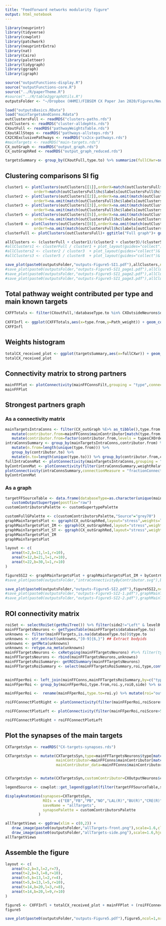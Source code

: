 ```yaml
---
title: "Feedforward networks modularity figure"
output: html_notebook
---
```


```r
library(neuprintr)
library(tidyverse)
library(cowplot)
library(patchwork)
library(neuprintrExtra)
library(nat)
library(Cairo)
library(paletteer)
library(tidygraph)
library(ggraph)
library(igraph)
```

```r
source("outputFunctions-display.R")
source("outputFunctions-core.R")
source("../R/paperTheme.R")
#source("../R/table2ggraphUtils.R")
outputsFolder <- "~/Dropbox (HHMI)/FIBSEM CX Paper Jan 2020/Figures/NewOutputs/figure5-Modularity/"
```

```r
load("outputsBasics.RData")
load("mainTargetsAndConns.Rdata")
outClustersFull <- readRDS("clusters-paths.rds")
outClusters <- readRDS("cluster-alldephts.rds")
CXoutFull <- readRDS("pathwayWeightsTable.rds")
CXoutAllSteps <- readRDS("pathways-allsteps.rds")
CX2CXExclusivePathways <- readRDS("cx2cx-pathways.rds")
#mainTargets <- readRDS("main-targets.rds")
CX_outGraph <- readRDS("output_graph.rds")
CX_outGraphRed <- readRDS("output_graph_reduced.rds")
```

```r
targetsSummary <- group_by(CXoutFull,type.to) %>% summarize(fullCXwr=sum(Path_weight)) %>% ungroup()
```

## Clustering comparisons SI fig
```r
cluster1 <- plotClusters(outClusters[[1]],orderX=match(outClustersFull$hc$labels[outClustersFull$hc$order],outClusters[[1]]$hc$labels),
             orderY=match(outClustersFull$hc$labels[outClustersFull$hc$order],outClusters[[1]]$hc$labels)) + ggtitle("1 hop") + guides(fill="none")
cluster2 <- plotClusters(outClusters[[2]],orderX=na.omit(match(outClustersFull$hc$labels[outClustersFull$hc$order],outClusters[[2]]$hc$labels)),
             orderY=na.omit(match(outClustersFull$hc$labels[outClustersFull$hc$order],outClusters[[2]]$hc$labels)))+ ggtitle("2 hops")+ guides(fill="none")
cluster3 <- plotClusters(outClusters[[3]],orderX=na.omit(match(outClustersFull$hc$labels[outClustersFull$hc$order],outClusters[[3]]$hc$labels)),
             orderY=na.omit(match(outClustersFull$hc$labels[outClustersFull$hc$order],outClusters[[3]]$hc$labels)))+ ggtitle("3 hops")+ guides(fill="none")
cluster5 <- plotClusters(outClusters[[5]],orderX=na.omit(match(outClustersFull$hc$labels[outClustersFull$hc$order],outClusters[[5]]$hc$labels)),
             orderY=na.omit(match(outClustersFull$hc$labels[outClustersFull$hc$order],outClusters[[5]]$hc$labels)))+ ggtitle("5 hops")+ guides(fill="none")
cluster8 <- plotClusters(outClusters[[8]],orderX=na.omit(match(outClustersFull$hc$labels[outClustersFull$hc$order],outClusters[[8]]$hc$labels)),
             orderY=na.omit(match(outClustersFull$hc$labels[outClustersFull$hc$order],outClusters[[8]]$hc$labels)))+ ggtitle("8 hops")+ guides(fill="none")
clusterFull <- plotClusters(outClustersFull)+ ggtitle("Full graph")+ guides(fill="none")

allClusters <- (clusterFull + cluster1)/(cluster2 + cluster3)/(cluster5 + cluster8)+ plot_layout(guides="collect")+ plot_annotation(title="Outputs figure 5 SI1: Cosine distances for different connection dephts",theme=theme(title=element_text(size=12,face="bold")))& theme(axis.text=element_text(size=4))
#allClusters1 <- clusterFull / cluster1 + plot_layout(guides="collect")+ plot_annotation(title="Cosine distances for different connection dephts") & theme(axis.text=element_text(size=5))
#allClusters2 <- cluster2 / cluster3  + plot_layout(guides="collect")& theme(axis.text=element_text(size=5))
#allClusters3 <- cluster5 / cluster8  + plot_layout(guides="collect")& theme(axis.text=element_text(size=5))
```
```r
save_plot(paste0(outputsFolder,"outputs-Figure5-SI1.pdf"),allClusters,ncol=1,nrow=4,base_width = 8.5,base_height = 11/4,device=cairo_pdf)
#save_plot(paste0(outputsFolder,"outputs-Figure5-SI1_page1.pdf"),allClusters1,ncol=1,nrow=4,base_width = 8.5,base_height = 11/4,device=cairo_pdf)
#save_plot(paste0(outputsFolder,"outputs-Figure5-SI1_page2.pdf"),allClusters2,ncol=1,nrow=4,base_width = 8.5,base_height = 11/4,device=cairo_pdf)
#save_plot(paste0(outputsFolder,"outputs-Figure5-SI1_page3.pdf"),allClusters3,ncol=1,nrow=4,base_width = 8.5,base_height = 11/4,device=cairo_pdf)
```
## Total pathway weight contributed per type and main known targets
```r
CXFFTotals <- filter(CXoutFull,!databaseType.to %in% CXOutsideNeurons$databaseType & !type.to %in% CX2CXExclusivePathways$type.from) %>% group_by(type.from,supertype3.from,supertype3.to) %>% summarize(Path_weight=sum(Path_weight)) %>% ungroup() %>% mutate(typeCategory.to=case_when(supertype3.to %in% c("Terra incognita","Unassigned") ~ "Unidentified",
                                                                                                                                                                                                                                                                TRUE ~ "Identified"))
CXFFInfl <- ggplot(CXFFTotals,aes(x=type.from,y=Path_weight)) + geom_col(aes(fill=typeCategory.to))+ scale_fill_manual(name="Target",values=c("Unidentified"="grey70","Identified"="#ff5050"))+facet_grid(.~supertype3.from,scale="free",space="free")+theme_paper() +  theme(strip.text.x=element_blank(),axis.text.x = element_text(angle=90,hjust = 1,vjust=0.5),legend.position = c(0.7,0.5)) + ylab("Total pathway weight") + xlab("CX output type")
CXFFInfl
```

## Weights histogram
```r
totalCX_received_plot <- ggplot(targetsSummary,aes(x=fullCXwr)) + geom_histogram(fill="grey30",binwidth = 0.001) + scale_y_continuous(trans = scales::log1p_trans(),breaks=c(1,10,100,1000,10000,20000))+ theme_paper_hgrid() + xlab("Total pathway weight coming from the CX") +ylab("# types") 
totalCX_received_plot 
```

## Connectivity matrix to strong partners
```r
mainFFPlot <- plotConnectivity(mainFFConnsFilt,grouping = "type",connectionMeasure = "Path_weight",orderIn=outClustersFull$hc$labels[outClustersFull$hc$order],orderOut=unique(arrange(mainFFConns,mainContributor)$type.to),xaxis = "outputs",theme = theme_paper_hgrid())  + theme(axis.text.x = element_blank(),legend.position=c(0.1,0.8)) + ylab("CX output type") + xlab("Main feedforward target types")+guides(fill=guide_colorbar(title="Pathway weight"))+ scale_fill_paletteer_c("ggthemes::Blue")
mainFFPlot 
```

## Strongest partners graph
### As a connectivity matrix
```r
mainTargetsIntraConns <- filter(CX_outGraph %E>% as_tibble(),type.from %in% mainFFTargets$type.to, type.to %in% mainFFTargets$type.to) %>% 
   mutate(contributor.from=mainFFConns$mainContributor[match(type.from,mainFFConns$type.to)],contributor.to=mainFFConns$mainContributor[match(type.to,mainFFConns$type.to)]) %>%
   mutate(contributor.from=factor(contributor.from,levels = typesCXOrder),contributor.to=factor(contributor.to,levels = typesCXOrder)) %>% mutate(roi="All")
intraConnsSummary <- group_by(mainTargetsIntraConns,contributor.from) %>% 
   mutate(n.from=length(unique(type.from))) %>% 
   group_by(contributor.to) %>% 
   mutate(n.to=length(unique(type.to))) %>% group_by(contributor.from,contributor.to,roi) %>% summarize(weightRelative=sum(weightRelative)/(n.from[1]*n.to[1]),fractionConnected=n()/(n.from[1]*n.to[1])) %>% ungroup()
fullIntraConnMat <- plotConnectivity(mainTargetsIntraConns,grouping = "type",facetInputs = "contributor.from",facetOutputs = "contributor.to",xaxis = "outputs",theme = theme_paper())  + theme(axis.text.x = element_blank(),axis.text.y = element_blank()) + ylab("") + xlab("Main feedforward target types")
byContrConnMat <- plotConnectivity(filter(intraConnsSummary,weightRelative>10^-3),grouping = "contributor",xaxis = "outputs",orderIn=typesCXOrder,orderOut=typesCXOrder,theme = theme_paper_grid()) + ylab("") + xlab("Main contributor of postsynaptic")+ ylab("Main contributor of presynaptic")+ scale_fill_paletteer_c(name="Mean relative weight","ggthemes::Green") + theme(legend.position=c(0.88,0.5))
plotConnectivity(intraConnsSummary,connectionMeasure = "fractionConnected",grouping = "contributor",xaxis = "outputs",orderIn=typesCXOrder,orderOut=typesCXOrder,theme = theme_paper_grid()) + ylab("") + xlab("Main contributor of postsynaptic")+ ylab("Main contributor of presynaptic")+ scale_fill_paletteer_c("ggthemes::Green")
byContrConnMat
```

### As a graph

```r
targetFFSourceTable <- data.frame(databaseType=as.character(unique(mainFFConns$databaseType.from))) %>% mutate(type=databaseType) %>% supertype() %>% selectSupertypeSet(default_level = 1) %>%
   customOutputSupertype(postfix="raw")
customContributorsPalette <- customSupertypePalette
```


```r
customFullGPalette <- c(customContributorsPalette,"Source"="grey70")
graphMainTargetsPlot <- ggraph(CX_outGraphRed,layout="stress",weights=log(1/weightRelative)) + geom_edge_fan(alpha=0.2,aes(color=.N()$customContributor[from],width=weightRelative)) + geom_node_point(aes(color=customContributor),size=2) + scale_color_manual(name="Main contributor",values=customFullGPalette) + scale_edge_color_manual(values=customFullGPalette) + scale_edge_width(name="Relative weight")+ guides(edge_color="none") + theme_paper_map() + coord_fixed() + theme(legend.position = c(1,0.5))
graphMainTargetsPlot_IM <- ggraph(CX_outGraphRed,layout="stress",weights=log(1/weightRelative)) + geom_edge_fan(alpha=0.2,aes(color=as.factor(.N()$lpCommunity[from]),width=weightRelative)) + geom_node_point(aes(color=as.factor(lpCommunity)),size=2) +  scale_color_manual(name="Community (label propagation)",values=p36)+ scale_edge_width(name="Relative weight") + scale_edge_color_manual(values=p36)+ guides(edge_color="none")  + theme_paper_map() + coord_fixed() + theme(legend.position = c(1,0.5))
graphMainTargetsPlot_ST <- ggraph(CX_outGraphRed,layout="stress",weights=log(1/weightRelative)) + geom_edge_fan(alpha=0.5,aes(color=.N()$supertype3[from],width=weightRelative)) + geom_node_point(aes(color=supertype3),size=2) + geom_node_text(aes(label=label),size=2)+ scale_color_manual(values=supertype3Palette) + scale_edge_color_manual(values=supertype3Palette) + theme_paper_map() + coord_fixed()
graphMainTargetsPlot_IM
graphMainTargetsPlot
```

```r
layout <- c(
   area(t=2,b=11,l=1,r=10),
   area(t=12,b=21,l=1,r=10),
   area(t=22,b=30,l=1,r=10)
)

figure5SI2 <- graphMainTargetsPlot + graphMainTargetsPlot_IM + byContrConnMat + plot_layout(design=layout) + plot_annotation(title="Output figures 5 - SI2: modularity",tag_levels = "A",theme=theme(title=element_text(size=12,face="bold"))) & theme(plot.tag.position = c(0, 1))
#save_plot(paste0(outputsFolder,"intraConnectivityByContributor.svg"),byContrConnMat)
```

```r
save_plot(paste0(outputsFolder,"outputs-Figure5-SI2.pdf"),figure5SI2,ncol=1,nrow=4,base_width = 8.5,base_height = 11/4,device=cairo_pdf)
#save_plot(paste0(outputsFolder,"outputs-Figure5-SI2-1.pdf"),graphMainTargetsPlot,ncol=1,nrow=4,base_width = 11,base_height = 8.5/4,device=cairo_pdf)
#save_plot(paste0(outputsFolder,"outputs-Figure5-SI2-2.pdf"),graphMainTargetsPlot_IM,ncol=1,nrow=4,base_width = 11,base_height = 8.5/4,device=cairo_pdf)
```


## ROI connectivity matrix
```r
roiSet <- selectRoiSet(getRoiTree()) %>% filter(side2!="Left" & level0 != "CX")
mainFFTargetsNeurons <- getTypesTable(mainFFTargets$databaseType.to)
unknowns <- filter(mainFFTargets,is.na(databaseType.to))$type.to
unknowns <- str_extract(unknowns,"[0-9]{6,}") ## Extract bodyids
unknowns <- getMeta(unknowns)
unknowns <- retype.na_meta(unknowns)
mainFFTargetsNeurons <- cxRetyping(mainFFTargetsNeurons) #%>% filter(type %in% mainFFTargets$type.to)
mainFFTargetsNeurons <- rbind(mainFFTargetsNeurons,unknowns)
mainFFTargetsRoiSummary<- getROISummary(mainFFTargetsNeurons)
mainFFTargetsRoiSummary <- select(mainFFTargetsRoiSummary,roi,type,contains("type"),downstream) %>% filter(downstream>0 & roi %in% roiSet$roi) %>% mutate(roi0=roiSet$level0[match(roi,roiSet$roi)],
                                                                                                                                                          side=roiSet$side2[match(roi,roiSet$roi)]) %>% simulate_roi_contra()

mainFFperRoi <- left_join(mainFFConns,mainFFTargetsRoiSummary,by=c("type.to"="type")) #%>% filter(!is.na(downstream))
mainFFperRoi <- group_by(mainFFperRoi,type.from,roi.y,roi0,side) %>% summarize(roiScore=sum(Path_weight*downstream),nD=sum(downstream),weightScore=sum(Path_weight)) %>% ungroup()

mainFFperRoi <-  rename(mainFFperRoi,type.to=roi.y) %>% mutate(roi="outside") %>% mutate(databaseType.from=type.from) %>% supertype()

roiFFConnectPlotRight <- plotConnectivity(filter(mainFFperRoi,roiScore>50, type.from %in% filter(mainFFConns, Path_weight>0.005)$type.from,side !="Left"),connectionMeasure = "roiScore",xaxis="outputs",cmax=4000,orderIn=outClustersFull$hc$labels[outClustersFull$hc$order],facetOutputs = "roi0",facetInputs="supertype3.from",theme=theme_paper_grid()) + xlab("ROI innervated by the target") + ylab("CX output type")+ theme(strip.text.y=element_blank(),strip.text.x=element_text(angle=90),plot.title=element_text(size=8)) + ggtitle("Right + central")+ scale_fill_paletteer_c(name="ROI Score","ggthemes::Orange",limits=c(0,7000))

roiFFConnectPlotLeft <- plotConnectivity(filter(mainFFperRoi,roiScore>50,type.from %in% filter(mainFFConns, Path_weight>0.005)$type.from,side =="Left"),connectionMeasure = "roiScore",xaxis="outputs",cmax=4000,orderIn=outClustersFull$hc$labels[outClustersFull$hc$order],facetOutputs = "roi0",facetInputs="supertype3.from",theme=theme_paper_grid()) + xlab("ROI innervated by the target") + ylab("CX output type")+ theme(strip.text.y=element_blank(),strip.text.x=element_text(angle=90),plot.title=element_text(size=8)) + ggtitle("Left (simulated)")+ scale_fill_paletteer_c(name="ROI Score","ggthemes::Orange",limits=c(0,7000))

roiFFConnectPlotRight + roiFFConnectPlotLeft
```

## Plot the synapses of the main targets
```r
CXTargetsSyn <- readRDS("CX-targets-synapses.rds")
```


```r
CXTargetsSyn <- mutate(CXTargetsSyn,type=mainFFTargetsNeurons$type[match(bodyid,mainFFTargetsNeurons$bodyid)],
                       mainContributor=mainFFConns$mainContributor[match(type,mainFFConns$type.to)],
                       mainContributor_data=mainFFConns$mainContributor_data[match(type,mainFFConns$type.to)])


CXTargetsSyn <- mutate(CXTargetsSyn,customContributor=CXOutputNeurons$customSupertype[match(mainContributor,CXOutputNeurons$type)])

legendSource <- cowplot::get_legend(ggplot(filter(targetFFSourceTable,supertype %in% CXTargetsSyn$customContributor),aes(x=1,y=supertype)) + geom_point(aes(color=supertype)) + theme_paper_map() + scale_color_manual(name="Source type",values=customContributorsPalette))
```

```r
displayAnatomies(synapses=CXTargetsSyn,
                 ROIs = c("EB","FB","PB","NO","LAL(R)","BU(R)","CRE(R)","SMP(R)","WED(R)","SLP(R)","SIP(R)","SPS(R)","IPS(R)"),
                 saveName = "allTargets",
                 synapsePalette = customContributorsPalette
               )
```

```r
allTargetViews <- ggdraw(xlim = c(0,2)) + 
   draw_image(paste0(outputsFolder,"allTargets-front.png"),scale=1.6,clip="on") + 
   draw_image(paste0(outputsFolder,"allTargets-side.png"),scale=1.6,hjust=-0.9,clip="on") + theme_paper_map()
allTargetViews
```

## Assemble the figure

```r
layout <- c(
   area(t=2,b=3,l=2,r=7),
   area(t=2,b=3,l=8,r=10),
   area(t=5,b=13,l=2,r=4),
   area(t=5,b=13,l=5,r=10),
   area(t=14,b=20,l=3,r=8),
   area(t=14,b=20,l=9,r=10)
)

figure5 <- CXFFInfl + totalCX_received_plot + mainFFPlot + (roiFFConnectPlotRight + roiFFConnectPlotLeft + plot_layout(guides="collect",widths = c(2,1),tag_level = "new"))+ allTargetViews + legendSource + plot_layout(design = layout) + plot_annotation(tag_levels = c("A","i"),title = "Outputs figure 5: feedforward circuits",theme = theme(plot.title = element_text(size = 12,face="bold"))) & theme(plot.tag.position = c(-0.05, 1))
figure5
```

```r
save_plot(paste0(outputsFolder,"outputs-Figure5.pdf"),figure5,ncol=1,nrow=4,base_width = 8.5,base_height = 11/4,device=cairo_pdf)
```

